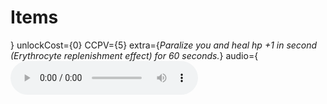 # Items




<ItemFrames columns={2}>
<ItemFrame title="Blood Donut"
  description="Doughnuts themselves are very nutritious, but only energetically, now imagine that there is a doughnut that will be nutritious for your blood, replenishing the number of red blood cells in it, but this all takes time and it is better not to move during the replenishment of red blood cells."
  slot={<InventorySlot sprite={useBaseUrl("/img/mod/Blood_Donut.png")} hoverable={true} count={1} tooltip="$45"/>}
  unlockCost={0}
  CCPV={5}
  extra={<i>Paralize you and heal hp +1 in second (Erythrocyte replenishment effect) for 60 seconds.</i>}
  audio={<audio controls src={useBaseUrl("/media/Blood_Donut_Use.ogg")}/>}
  />

<ItemFrame title="Blind Mushroom"
  description="Everyone's favorite mushroom from the game SUPER-CREPE. Feel yourself Super-Crepe!"
  slot={<InventorySlot sprite={useBaseUrl("/img/mod/Blind_Mushroom.png")} hoverable={true} count={1} tooltip="$35"/>}
  unlockCost={0}
  CCPV={5}
  extra={<i>Heal 15 hp and give Invincible effect for 25 seconds.</i>}
  audio={<audio controls src={useBaseUrl("/media/Blind_Mushroom_Use.ogg")}/>}
  />

<ItemFrame title="BOOMcorn"
  description="This item was still in the Hitman beta, but for their game it is too refined a way to kill. If you wanted to become a kamikaze, here's your chance.  As you can understand, this is not popcorn, but just a bomb in a XXL popcorn bag."
  slot={<InventorySlot sprite={useBaseUrl("/img/mod/Boomkorn.png")} hoverable={true} count={1} tooltip="$35"/>}
  unlockCost={0}
  CCPV={3}
  extra={<i>Spawn Normal explosion.</i>}
  audio="No custom audio"
  />

<ItemFrame title="Conditioner Icecream"
  description="Is someone tired of their ice cream constantly melting? Well, now it will freeze together with the ice cream, because the ice cream has a built-in air conditioner! Yes, you heard right!"
  slot={<InventorySlot sprite={useBaseUrl("/img/mod/Vent_IceCream.png")} hoverable={true} count={1} tooltip="$30"/>}
  unlockCost={0}
  CCPV={5}
  extra={<i>Heal 20 hp and frozen you (Frozen) for 10 seconds.</i>}
  audio={<audio controls src={useBaseUrl("/media/Vent_IceCream_Use.ogg")}/>}
  />

<ItemFrame title="Steel Apple"
  description="The latest development of Mech.Food.Industrial and yes.. this apple... steel apple.. The essence is simple when eaten, it envelops the organs and skin with a special alloy that can delay bullets and reduce damage from them. However, it big damages the body from the inside..It is usefull, isn't it?"
  slot={<InventorySlot sprite={useBaseUrl("/img/mod/Steel_Apple.png")} hoverable={true} count={1} tooltip="$60"/>}
  unlockCost={0}
  CCPV={8}
  extra={<i>Damage you for 75 hp and give infinity Steel Apple shell effect, infinity playing Steel_Apple_Walk.ogg.</i>}
    audio={(
    <div>
      <audio controls src={useBaseUrl("/media/Steel_Apple_Use.ogg")}/>
      <audio controls src={useBaseUrl("/media/Steel_Apple_Walk.ogg")}/>
    </div>
  )}
  />

<ItemFrame title="Tentacle of the Kraken"
  description="Any Chinese would give a fortune for such a tentacle! What is unique about it? It has strong healing properties, heals all wounds, but gives you a taste of seasickness. Bon Appetit!"
  slot={<InventorySlot sprite={useBaseUrl("/img/mod/Tentacle_Kraken.png")} hoverable={true} count={1} tooltip="$95"/>}
  unlockCost={0}
  CCPV={5}
  extra={<i>Heal 180 HP and give Seasickness effect for 25 seconds, that effect eat some HP and debuff speed stat -3.</i>}
  audio="No custom audio"
  />
</ItemFrames>
